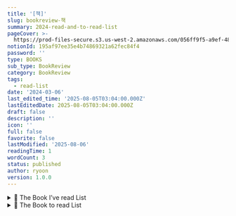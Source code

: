 ```yaml
---
title: '[책]'
slug: bookreview-책
summary: 2024-read-and-to-read-list
pageCover: >-
  https://prod-files-secure.s3.us-west-2.amazonaws.com/056ff9f5-a9ef-486f-8acb-9eef51d06a2d/be867a3e-e1d8-4210-97c1-216d27139285/Read.jpg?X-Amz-Algorithm=AWS4-HMAC-SHA256&X-Amz-Content-Sha256=UNSIGNED-PAYLOAD&X-Amz-Credential=ASIAZI2LB4666DJXNCDL%2F20250806%2Fus-west-2%2Fs3%2Faws4_request&X-Amz-Date=20250806T110203Z&X-Amz-Expires=3600&X-Amz-Security-Token=IQoJb3JpZ2luX2VjEDsaCXVzLXdlc3QtMiJHMEUCIQDnp0M9ZSWb7aLyq2SizShFAY%2BDbwTN44dY1oKO8u6pDgIgauGAlOU5dEbZ0Hy8HCbMI8WBS8TkLA9%2BJFWe2KMOT2gq%2FwMIdBAAGgw2Mzc0MjMxODM4MDUiDLb3Kn5J3VkXSkxOoircA1QbP%2BcbxCI67dWU5FnJdj%2B3sYr57WKcbEOlobF9FC8mtk6a8m4AmIUBjEUb0l57aLmIeMiO1mN%2FeGv3ISuH2Gx97cJ1LNVhZONHsXcJS%2Bk8g56ozVOzSZdZIQ9IXYyTiBCzCKlulXUylzqATnw6thMlv%2B4tqs%2FiRuYodZEWeY1NjhSfxuE%2Bd%2Bftjw2%2FGbGoHSgvcWnSnVC0gCFvJ3B8G0NQIPoX1pq25m%2Fs9wyIDKFDfITDszr3aNvIvQDn5vpD8GQKvb3l2n6j3qVh6RH%2BWepOmyk3u1VzPt279u%2B4jUMF%2Bhw4tO7BG0ScKLAM1ZvQjCovFAqdva94TaSun7rtMwfHNX6iCILxpXjWAaJ3QmttZwVppIlm%2BUiqB%2FQQ4K2aEHXHZQougPYZSywXgi6%2B9GIM0%2FjExGiG26S3o52iDCwZu1p3zzgS7dYSO0Rsjzaz0nv%2FPGw0Y81T0cXsChGZK1W5Pp5Lw88vF%2Fcp%2FS4L6Fq%2BL%2BhKgrRv6p74B61Z6ZTyWs1h7z13Y9QIov57EXTpCghJjPcQMlssoMWksWULX%2FcnwPUK5PqZyjNw92pfITGgT94FCb6TGLI176ND0fMa2vIqRA1L7jrCiZUvF9cuEIGVs3%2F1Z325r0QETOppMP%2FrzMQGOqUBNNv69GCMUJ%2B5gC3sij4%2BRS38GCSQQkeSErTGvfQ%2Fcrkr3YvoPPZcg5LvznKwuAcFU7eS64i6sivtPOK64zm%2FHJ2UFXlIwgP6YmynJBf%2F96pkMvLgdP%2FBuW5wMAMwErOqGrNyj34gBk8stObos1ANgwVkSy2072MEKCF4oa9fH%2FshC7EKkFj7hhp%2FM0Z%2FZGHV%2B%2BXkCyDl5vmVX2j%2FcbDAzcahO%2FUm&X-Amz-Signature=d312853853c7d588efbb8cc650e1b2d624994b25ae2c19618d903e6b81f6058b&X-Amz-SignedHeaders=host&x-amz-checksum-mode=ENABLED&x-id=GetObject
notionId: 195af97ee35e4b74869321a62fec84f4
password: ''
type: BOOKS
sub_type: BookReview
category: BookReview
tags:
  - read-list
date: '2024-03-06'
last_edited_time: '2025-08-05T03:04:00.000Z'
lastEditedDate: 2025-08-05T03:04:00.000Z
draft: false
description: ''
icon: ''
full: false
favorite: false
lastModified: '2025-08-06'
readingTime: 1
wordCount: 3
status: published
author: ryoon
version: 1.0.0
---
```

<details>
<summary>📝 The Book I’ve read List</summary>
<details>
<summary>일반서적</summary>
- [우리는 다시 연결되어야 한다](https://product.kyobobook.co.kr/detail/S000000696021)
- [아스퍼걸](https://product.kyobobook.co.kr/detail/S000001899478)
- [쓰는 습관: 글쓰기가 어려운 너에게](https://m.yes24.com/Goods/Detail/111722145)

</details>


</details>

<details>
<summary>📝 The Book to read List</summary>
- [읽는 인간 리터러시를 경험하라](https://product.kyobobook.co.kr/detail/S000001835732)
- [가짜 노동 - 스스로 만드는 번아웃의 세계](https://product.kyobobook.co.kr/detail/S000061583967)
- [빅데이터 시대, 성과를 이끌어 내는 데이터 문해력](https://product.kyobobook.co.kr/detail/S000001019698)
- [비주얼 씽킹 -일 잘하는 사람들이 쓰는 간단한 표현의 기술](https://product.kyobobook.co.kr/detail/S000001533712)
- [**제로에서 시작하는 자본론**](https://www.aladin.co.kr/m/mproduct.aspx?ItemId=335630035)
- [**영장류, 사이보그 그리고 여자**](https://www.aladin.co.kr/m/mproduct.aspx?ItemId=323370781)
- [도나 해러웨이](https://www.aladin.co.kr/m/mproduct.aspx?ItemId=323370781)
- [**샐러리맨, 아인슈타인 되기 프로젝트**](https://www.yes24.com/Product/Goods/116768125)
- [**그런 깨달음은 없다**](https://www.yes24.com/Product/goods/33139186)

</details>

